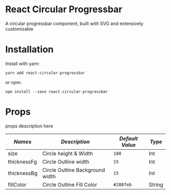
<Meta title="Getting Started" component={Basic}/>

# React Circular Progressbar

A circular progressbar component, built with SVG and extensively customizable

<Preview>
  <Story name="Introduction">
	  <Basic></Basic>
  </Story>
</Preview>


# Installation
<Story name="Installation"></Story>

Install with yarn:
```
yarn add react-circular-progressbar
```
or npm:
```
npm install --save react-circular-progressbar
```

# Props
<Story name="Props"></Story>

props description here

| *Names* | *Description* | *Default Value*  | *Type* |
| ------ | ------ | ------ | ------ |
| size | Circle height & Width | `180` | Int |
| thicknessFg | Circle Outline width |  `15`  | Int |
| thicknessBg | Circle Outline Background width |  `15`  | Int |
| fillColor | Circle Outline Fill Color |  `#288feb`  | String |